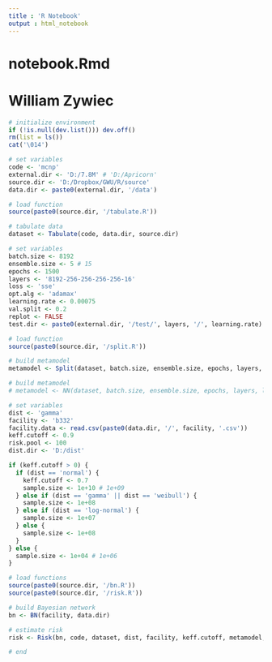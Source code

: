 ```yaml
---
title : 'R Notebook'
output : html_notebook
---
```


# notebook.Rmd
#
# William Zywiec

```r

# initialize environment
if (!is.null(dev.list())) dev.off()
rm(list = ls())
cat('\014')

```

```r

# set variables
code <- 'mcnp'
external.dir <- 'D:/7.8M' # 'D:/Apricorn'
source.dir <- 'D:/Dropbox/GWU/R/source'
data.dir <- paste0(external.dir, '/data')

# load function
source(paste0(source.dir, '/tabulate.R'))

# tabulate data
dataset <- Tabulate(code, data.dir, source.dir)

```

```r

# set variables
batch.size <- 8192
ensemble.size <- 5 # 15
epochs <- 1500
layers <- '8192-256-256-256-256-16'
loss <- 'sse'
opt.alg <- 'adamax'
learning.rate <- 0.00075
val.split <- 0.2
replot <- FALSE
test.dir <- paste0(external.dir, '/test/', layers, '/', learning.rate)

# load function
source(paste0(source.dir, '/split.R'))

# build metamodel
metamodel <- Split(dataset, batch.size, ensemble.size, epochs, layers, loss, opt.alg, learning.rate, val.split, replot, source.dir, test.dir)

# build metamodel
# metamodel <- NN(dataset, batch.size, ensemble.size, epochs, layers, loss, opt.alg, learning.rate, val.split, replot, source.dir, test.dir)

```

```r

# set variables
dist <- 'gamma'
facility <- 'b332'
facility.data <- read.csv(paste0(data.dir, '/', facility, '.csv'))
keff.cutoff <- 0.9
risk.pool <- 100
dist.dir <- 'D:/dist'

if (keff.cutoff > 0) {
  if (dist == 'normal') {
    keff.cutoff <- 0.7
    sample.size <- 1e+10 # 1e+09
  } else if (dist == 'gamma' || dist == 'weibull') {
    sample.size <- 1e+08
  } else if (dist == 'log-normal') {
    sample.size <- 1e+07
  } else {
    sample.size <- 1e+08
  }
} else {
  sample.size <- 1e+04 # 1e+06
}

# load functions
source(paste0(source.dir, '/bn.R'))
source(paste0(source.dir, '/risk.R'))

# build Bayesian network
bn <- BN(facility, data.dir)

# estimate risk
risk <- Risk(bn, code, dataset, dist, facility, keff.cutoff, metamodel, risk.pool, sample.size, source.dir, test.dir)

```

```r

# end

```